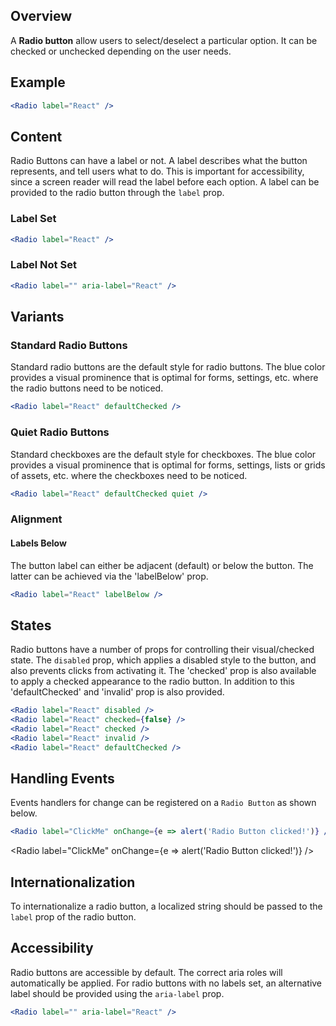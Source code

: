 

## Overview

A **Radio button** allow users to select/deselect a particular option. It can be checked or unchecked depending on the user needs.

## Example

<Radio label="React" />

```jsx
<Radio label="React" />
```

## Content

Radio Buttons can have a label or not. A label describes what the button represents, and tell users what to do. This is important for accessibility, since a screen reader will read the label before each option. A label can be provided to the radio button through the `label` prop.

### Label Set

<Radio label="React" />

```jsx
<Radio label="React" />
```

### Label Not Set

<Radio label="" aria-label="React" />

```jsx
<Radio label="" aria-label="React" />
```

## Variants

### Standard Radio Buttons

Standard radio buttons are the default style for radio buttons. The blue color provides a visual prominence that is optimal for forms, settings, etc. where the radio buttons need to be noticed.

<Radio label="React" defaultChecked />

```jsx
<Radio label="React" defaultChecked />
```

### Quiet Radio Buttons

Standard checkboxes are the default style for checkboxes. The blue color provides a visual prominence that is optimal for forms, settings, lists or grids of assets, etc. where the checkboxes need to be noticed.

<Radio label="React" defaultChecked quiet />

```jsx
<Radio label="React" defaultChecked quiet />
```

### Alignment

#### Labels Below

The button label can either be adjacent (default) or below the button. The latter can be achieved via the 'labelBelow' prop.

<Radio label="React" labelBelow />

```jsx
<Radio label="React" labelBelow />
```

## States

Radio buttons have a number of props for controlling their visual/checked state. The `disabled` prop, which applies a disabled style to the button, and also prevents clicks from activating it. The 'checked' prop is also available to apply a checked appearance to the radio button. In addition to this 'defaultChecked' and 'invalid' prop is also provided.

<Radio label="React" disabled />
<Radio label="React" checked={false} />
<Radio label="React" checked />
<Radio label="React" invalid />
<Radio label="React" defaultChecked />

```jsx
<Radio label="React" disabled />
<Radio label="React" checked={false} />
<Radio label="React" checked />
<Radio label="React" invalid />
<Radio label="React" defaultChecked />
```

## Handling Events

Events handlers for change can be registered on a `Radio Button` as shown below.

```jsx
<Radio label="ClickMe" onChange={e => alert('Radio Button clicked!')} />
```

<Radio label="ClickMe" onChange={e => alert('Radio Button clicked!')} />

## Internationalization

To internationalize a radio button, a localized string should be passed to the `label` prop of the radio button.

## Accessibility

Radio buttons are accessible by default. The correct aria roles will automatically be applied. For radio buttons with no labels set, an alternative label should be provided using the `aria-label` prop.

```jsx
<Radio label="" aria-label="React" />
```
